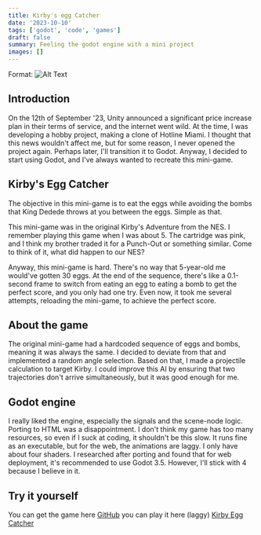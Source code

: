 ```yaml
---
title: Kirby's egg Catcher
date: '2023-10-10'
tags: ['godot', 'code', 'games']
draft: false
summary: Feeling the godot engine with a mini project
images: []
---
```


Format: ![Alt Text](/static/images/kirby/banner2.png)
## Introduction

On the 12th of September '23, Unity announced a significant price increase plan in their terms of service, and the internet went wild. At the time, I was developing a hobby project, making a clone of Hotline Miami. I thought that this news wouldn't affect me, but for some reason, I never opened the project again. Perhaps later, I'll transition it to Godot. Anyway, I decided to start using Godot, and I've always wanted to recreate this mini-game.



## Kirby's Egg Catcher

The objective in this mini-game is to eat the eggs while avoiding the bombs that King Dedede throws at you between the eggs. Simple as that.

This mini-game was in the original Kirby's Adventure from the NES. I remember playing this game when I was about 5. The cartridge was pink, and I think my brother traded it for a Punch-Out or something similar. Come to think of it, what did happen to our NES?

Anyway, this mini-game is hard. There's no way that 5-year-old me would've gotten 30 eggs. At the end of the sequence, there's like a 0.1-second frame to switch from eating an egg to eating a bomb to get the perfect score, and you only had one try. Even now, it took me several attempts, reloading the mini-game, to achieve the perfect score.


## About the game

The original mini-game had a hardcoded sequence of eggs and bombs, meaning it was always the same. I decided to deviate from that and implemented a random angle selection. Based on that, I made a projectile calculation to target Kirby. I could improve this AI by ensuring that two trajectories don't arrive simultaneously, but it was good enough for me.


## Godot engine

I really liked the engine, especially the signals and the scene-node logic. Porting to HTML was a disappointment. I don't think my game has too many resources, so even if I suck at coding, it shouldn't be this slow. It runs fine as an executable, but for the web, the animations are laggy. I only have about four shaders. I researched after porting and found that for web deployment, it's recommended to use Godot 3.5. However, I'll stick with 4 because I believe in it.

## Try it yourself

You can get the game here [GitHub](https://github.com/VHSpirate/KirbyEggCatcher)
you can play it here (laggy) [Kirby Egg Catcher](/games/kirby/)
